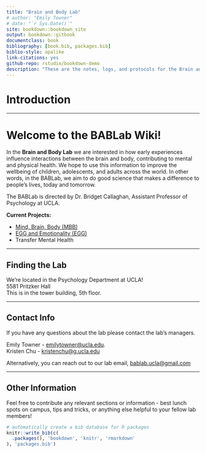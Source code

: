 ```yaml
--- 
title: "Brain and Body Lab"
# author: "Emily Towner"
# date: "`r Sys.Date()`"
site: bookdown::bookdown_site
output: bookdown::gitbook
documentclass: book
bibliography: [book.bib, packages.bib]
biblio-style: apalike
link-citations: yes
github-repo: rstudio/bookdown-demo
description: "These are the notes, logs, and protocols for the Brain and Body Lab at UCLA"
---
```


# Introduction

----------


<h1>Welcome to the BABLab Wiki!</h1>

In the <b>Brain and Body Lab</b> we are interested in how early experiences influence interactions between the brain and body, contributing to mental and physical health. We hope to use this information to improve the wellbeing of children, adolescents, and adults across the world. In other words, in the BABLab, we aim to do good science that makes a difference to people’s lives, today and tomorrow.

The BABLab is directed by Dr. Bridget Callaghan, Assistant Professor of Psychology at UCLA.

**Current Projects:**

 - [Mind, Brain, Body (MBB)](https://bab-lab.github.io/mind_brain_body/)
 - [EGG and Emotionality (EGG)](https://osf.io/nf2bv/)
 - Transfer Mental Health

<hr>

## Finding the Lab

We're located in the Psychology Department at UCLA! <br>
5581 Pritzker Hall <br>
This is in the tower building, 5th floor.

<hr>

## Contact Info

If you have any questions about the lab please contact the lab's managers.

Emily Towner - [emilytowner@ucla.edu](mailto:emilytowner@ucla.edu). <br>
Kristen Chu - [kristenchu@g.ucla.edu](mailto:kristenchu@g.ucla.edu)

Alternatively, you can reach out to our lab email, [bablab.ucla@gmail.com](mailto:bablab.ucla@gmail.com)

<hr>

## Other Information

Feel free to contribute any relevant sections or information - best lunch spots on campus, tips and tricks, or anything else helpful to your fellow lab members!

```r
# automatically create a bib database for R packages
knitr::write_bib(c(
  .packages(), 'bookdown', 'knitr', 'rmarkdown'
), 'packages.bib')
```
